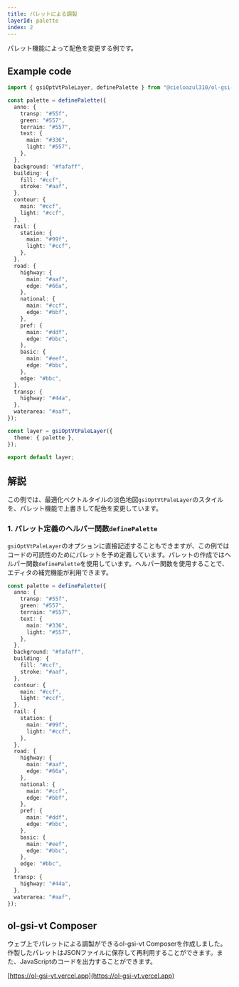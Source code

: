 ```yaml
---
title: パレットによる調製
layerId: palette
index: 2
---
```


パレット機能によって配色を変更する例です。

## Example code

```ts
import { gsiOptVtPaleLayer, definePalette } from "@cieloazul310/ol-gsi-vt";

const palette = definePalette({
  anno: {
    transp: "#55f",
    green: "#557",
    terrain: "#557",
    text: {
      main: "#336",
      light: "#557",
    },
  },
  background: "#fafaff",
  building: {
    fill: "#ccf",
    stroke: "#aaf",
  },
  contour: {
    main: "#ccf",
    light: "#ccf",
  },
  rail: {
    station: {
      main: "#99f",
      light: "#ccf",
    },
  },
  road: {
    highway: {
      main: "#aaf",
      edge: "#66a",
    },
    national: {
      main: "#ccf",
      edge: "#bbf",
    },
    pref: {
      main: "#ddf",
      edge: "#bbc",
    },
    basic: {
      main: "#eef",
      edge: "#bbc",
    },
    edge: "#bbc",
  },
  transp: {
    highway: "#44a",
  },
  waterarea: "#aaf",
});

const layer = gsiOptVtPaleLayer({
  theme: { palette },
});

export default layer;
```

## 解説

この例では、最適化ベクトルタイルの淡色地図`gsiOptVtPaleLayer`のスタイルを、パレット機能で上書きして配色を変更しています。

### 1. パレット定義のヘルパー関数`definePalette`

`gsiOptVtPaleLayer`のオプションに直接記述することもできますが、この例ではコードの可読性のためにパレットを予め定義しています。パレットの作成ではヘルパー関数`definePalette`を使用しています。ヘルパー関数を使用することで、エディタの補完機能が利用できます。

```ts
const palette = definePalette({
  anno: {
    transp: "#55f",
    green: "#557",
    terrain: "#557",
    text: {
      main: "#336",
      light: "#557",
    },
  },
  background: "#fafaff",
  building: {
    fill: "#ccf",
    stroke: "#aaf",
  },
  contour: {
    main: "#ccf",
    light: "#ccf",
  },
  rail: {
    station: {
      main: "#99f",
      light: "#ccf",
    },
  },
  road: {
    highway: {
      main: "#aaf",
      edge: "#66a",
    },
    national: {
      main: "#ccf",
      edge: "#bbf",
    },
    pref: {
      main: "#ddf",
      edge: "#bbc",
    },
    basic: {
      main: "#eef",
      edge: "#bbc",
    },
    edge: "#bbc",
  },
  transp: {
    highway: "#44a",
  },
  waterarea: "#aaf",
});
```

## ol-gsi-vt Composer

ウェブ上でパレットによる調製ができるol-gsi-vt Composerを作成しました。作製したパレットはJSONファイルに保存して再利用することができます。また、JavaScriptのコードを出力することができます。

[https://ol-gsi-vt.vercel.app](https://ol-gsi-vt.vercel.app)
